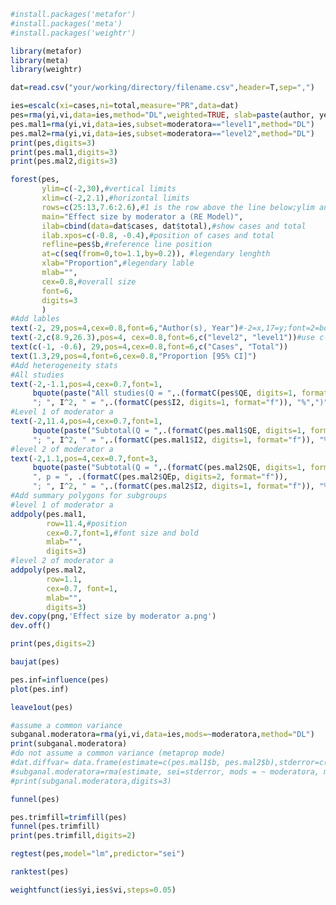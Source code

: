 ```r
#install.packages('metafor')
#install.packages('meta')
#install.packages('weightr')
```
```r
library(metafor)
library(meta)
library(weightr)
```
```r
dat=read.csv("your/working/directory/filename.csv",header=T,sep=",")
```
```r
ies=escalc(xi=cases,ni=total,measure="PR",data=dat)
pes=rma(yi,vi,data=ies,method="DL",weighted=TRUE, slab=paste(author, year, sep=", "))
pes.mal1=rma(yi,vi,data=ies,subset=moderatora=="level1",method="DL")
pes.mal2=rma(yi,vi,data=ies,subset=moderatora=="level2",method="DL")
print(pes,digits=3)
print(pes.mal1,digits=3)
print(pes.mal2,digits=3)
```
```r
forest(pes,
       ylim=c(-2,30),#vertical limits
       xlim=c(-2,2.1),#horizontal limits
       rows=c(25:13,7.6:2.6),#1 is the row above the line below;ylim and rows both determine the position of studies
       main="Effect size by moderator a (RE Model)",
       ilab=cbind(data=dat$cases, dat$total),#show cases and total
       ilab.xpos=c(-0.8, -0.4),#position of cases and total
       refline=pes$b,#reference line position
       at=c(seq(from=0,to=1.1,by=0.2)), #legendary lenghth
       xlab="Proportion",#legendary lable
       mlab="",
       cex=0.8,#overall size
       font=6,
       digits=3
       )
#Add lables
text(-2, 29,pos=4,cex=0.8,font=6,"Author(s), Year")#-2=x,17=y;font=2=bold
text(-2,c(8.9,26.3),pos=4, cex=0.8,font=6,c("level2", "level1"))#use c() to posit subgroup lables
text(c(-1, -0.6), 29,pos=4,cex=0.8,font=6,c("Cases", "Total"))
text(1.3,29,pos=4,font=6,cex=0.8,"Proportion [95% CI]")
#Add heterogeneity stats
#All studies
text(-2,-1.1,pos=4,cex=0.7,font=1,
     bquote(paste("All studies(Q = ",.(formatC(pes$QE, digits=1, format="f")), ", df = ", .(pes$k - pes$p),", p = ", .(formatC(pes$QEp, digits=2, format="f")), 
     "; ", I^2, " = ",.(formatC(pes$I2, digits=1, format="f")), "%",")")))
#Level 1 of moderator a
text(-2,11.4,pos=4,cex=0.7,font=1,
     bquote(paste("Subtotal(Q = ",.(formatC(pes.mal1$QE, digits=1, format="f")), ", df = ", .(pes.mal1$k - pes.mal1$p),", p = ", .(formatC(pes.mal1$QEp, digits=2, format="f")),
     "; ", I^2, " = ",.(formatC(pes.mal1$I2, digits=1, format="f")), "%",")")))
#level 2 of moderator a
text(-2,1.1,pos=4,cex=0.7,font=3,
     bquote(paste("Subtotal(Q = ",.(formatC(pes.mal2$QE, digits=1, format="f")),", df = ", .(pes.mal2$k - pes.mal2$p), 
     ", p = ", .(formatC(pes.mal2$QEp, digits=2, format="f")), 
     "; ", I^2, " = ",.(formatC(pes.mal2$I2, digits=1, format="f")), "%",")")))
#Add summary polygons for subgroups
#level 1 of moderator a
addpoly(pes.mal1,
        row=11.4,#position
        cex=0.7,font=1,#font size and bold
        mlab="",
        digits=3)
#level 2 of moderator a
addpoly(pes.mal2, 
        row=1.1, 
        cex=0.7, font=1,
        mlab="",  
        digits=3)
dev.copy(png,'Effect size by moderator a.png')
dev.off()
```
```r
print(pes,digits=2)
```
```r
baujat(pes)
```
```r
pes.inf=influence(pes)
plot(pes.inf)
```
```r
leave1out(pes)
```
```r
#assume a common variance
subganal.moderatora=rma(yi,vi,data=ies,mods=~moderatora,method="DL")
print(subganal.moderatora)
#do not assume a common variance (metaprop mode)
#dat.diffvar= data.frame(estimate=c(pes.mal1$b, pes.mal2$b),stderror=c(pes.mal1$se, pes.mal2$se),moderatora = c("level1","level2"), tau2=round(c(pes.mal1$tau2, pes.mal2$tau2),3))
#subganal.moderatora=rma(estimate, sei=stderror, mods = ~ moderatora, method="FE", data=dat.diffvar, digits=4)
#print(subganal.moderatora,digits=3)
```
```r
funnel(pes)
```
```r
pes.trimfill=trimfill(pes)
funnel(pes.trimfill)
print(pes.trimfill,digits=2)
```
```r
regtest(pes,model="lm",predictor="sei")
```
```r
ranktest(pes)
```
```r
weightfunct(ies$yi,ies$vi,steps=0.05) 
```

